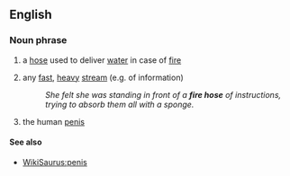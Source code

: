 == English ==
=== Noun phrase ===
#a [[hose]] used to deliver [[water]] in case of [[fire]]
#{{idiom}} any [[fast]], [[heavy]] [[stream]] (e.g. of information)
#:''She felt she was standing in front of a '''fire hose''' of instructions, trying to absorb them all with a sponge.''
#{{euphemism}} the human [[penis]]

==== See also ====
* [[WikiSaurus:penis]]